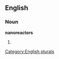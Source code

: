 
==English==

===Noun===
'''nanoreactors'''

# {{plural of|[[nanoreactor]]}}

[[Category:English plurals]]